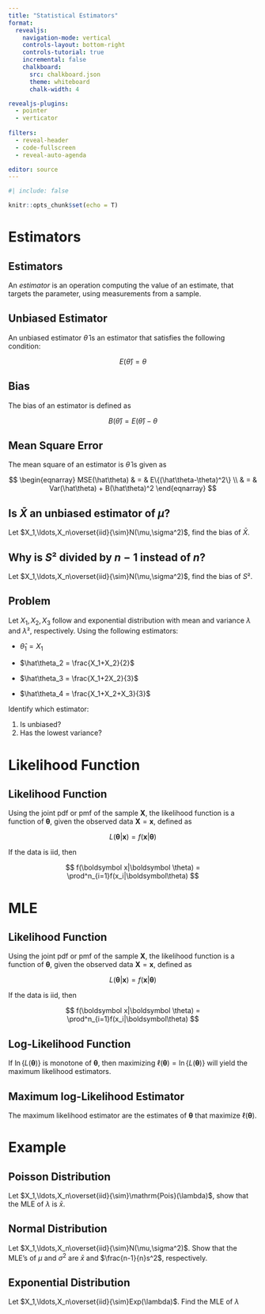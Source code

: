 ```yaml
---
title: "Statistical Estimators"
format:
  revealjs:
    navigation-mode: vertical
    controls-layout: bottom-right
    controls-tutorial: true
    incremental: false 
    chalkboard:
      src: chalkboard.json
      theme: whiteboard
      chalk-width: 4

revealjs-plugins:
  - pointer
  - verticator
  
filters: 
  - reveal-header
  - code-fullscreen
  - reveal-auto-agenda

editor: source
---
```


```r
#| include: false

knitr::opts_chunk$set(echo = T)

```

# Estimators

## Estimators

An *estimator* is an operation computing the value of an estimate, that targets the parameter, using measurements from a sample.

## Unbiased Estimator

An unbiased estimator $\hat\theta$ is an estimator that satisfies the following condition:

$$
E(\hat\theta) = \theta
$$

## Bias

The bias of an estimator is defined as

$$
B(\hat\theta) = E(\hat\theta)-\theta
$$

## Mean Square Error

The mean square of an estimator is $\hat\theta$ is given as

$$
\begin{eqnarray}
MSE(\hat\theta) & = & E\{(\hat\theta-\theta)^2\} \\
& = & Var(\hat\theta) + B(\hat\theta)^2
\end{eqnarray}
$$

## Is $\bar X$ an unbiased estimator of $\mu$?

Let $X_1,\ldots,X_n\overset{iid}{\sim}N(\mu,\sigma^2)$, find the bias of $\bar X$.

## Why is $S²$ divided by $n-1$ instead of $n$?

Let $X_1,\ldots,X_n\overset{iid}{\sim}N(\mu,\sigma^2)$, find the bias of $S²$.

## Problem

Let $X_1,X_2,X_3$ follow and exponential distribution with mean and variance $\lambda$ and $\lambda²$, respectively. Using the following estimators:

-   $\hat\theta_1 = X_1$

-   $\hat\theta_2 = \frac{X_1+X_2}{2}$

-   $\hat\theta_3 = \frac{X_1+2X_2}{3}$

-   $\hat\theta_4 = \frac{X_1+X_2+X_3}{3}$

Identify which estimator:

1.  Is unbiased?
2.  Has the lowest variance?

# Likelihood Function

## Likelihood Function

Using the joint pdf or pmf of the sample $\boldsymbol X$, the likelihood function is a function of $\boldsymbol \theta$, given the observed data $\boldsymbol X =\boldsymbol x$, defined as

$$
L(\boldsymbol \theta|\boldsymbol x)=f(\boldsymbol x|\boldsymbol \theta)
$$

If the data is iid, then

$$
f(\boldsymbol x|\boldsymbol \theta) = \prod^n_{i=1}f(x_i|\boldsymbol\theta)
$$

# MLE

## Likelihood Function

Using the joint pdf or pmf of the sample $\boldsymbol X$, the likelihood function is a function of $\boldsymbol \theta$, given the observed data $\boldsymbol X =\boldsymbol x$, defined as

$$
L(\boldsymbol \theta|\boldsymbol x)=f(\boldsymbol x|\boldsymbol \theta)
$$

If the data is iid, then

$$
f(\boldsymbol x|\boldsymbol \theta) = \prod^n_{i=1}f(x_i|\boldsymbol\theta)
$$

## Log-Likelihood Function

If $\ln\{L(\boldsymbol \theta)\}$ is monotone of $\boldsymbol \theta$, then maximizing $\ell(\boldsymbol\theta) = \ln\{L(\boldsymbol \theta)\}$ will yield the maximum likelihood estimators.

## Maximum log-Likelihood Estimator

The maximum likelihood estimator are the estimates of $\boldsymbol \theta$ that maximize $\ell(\boldsymbol\theta)$.

# Example

## Poisson Distribution

Let $X_1,\ldots,X_n\overset{iid}{\sim}\mathrm{Pois}(\lambda)$, show that the MLE of $\lambda$ is $\bar x$.

## Normal Distribution

Let $X_1,\ldots,X_n\overset{iid}{\sim}N(\mu,\sigma^2)$. Show that the MLE's of $\mu$ and $\sigma^2$ are $\bar x$ and $\frac{n-1}{n}s^2$, respectively.

## Exponential Distribution

Let $X_1,\ldots,X_n\overset{iid}{\sim}Exp(\lambda)$. Find the MLE of $\lambda$

